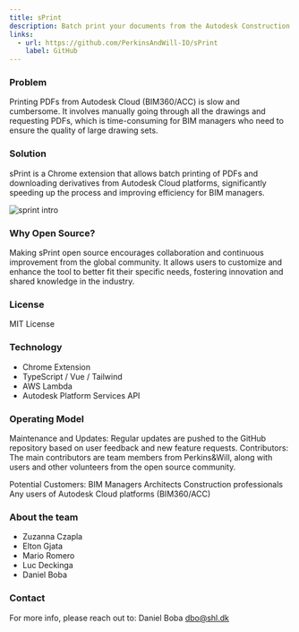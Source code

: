 ```yaml
---
title: sPrint
description: Batch print your documents from the Autodesk Construction Cloud in no time!
links:
  - url: https://github.com/PerkinsAndWill-IO/sPrint
    label: GitHub
---
```


### Problem
Printing PDFs from Autodesk Cloud (BIM360/ACC) is slow and cumbersome.
It involves manually going through all the drawings and requesting PDFs, which is time-consuming for BIM managers who need to ensure the quality of large drawing sets.

### Solution
sPrint is a Chrome extension that allows batch printing of PDFs and downloading derivatives from Autodesk Cloud platforms,
significantly speeding up the process and improving efficiency for BIM managers.

![sprint intro](/images/projects/sprint/sprint-intro.gif)

### Why Open Source?
Making sPrint open source encourages collaboration and continuous improvement from the global community.
It allows users to customize and enhance the tool to better fit their specific needs, fostering innovation and shared knowledge in the industry.

### License
MIT License

### Technology
- Chrome Extension
- TypeScript / Vue / Tailwind
- AWS Lambda
- Autodesk Platform Services API

### Operating Model
Maintenance and Updates: Regular updates are pushed to the GitHub repository based on user feedback and new feature requests.
Contributors: The main contributors are team members from Perkins&Will, along with users and other volunteers from the open source community.

Potential Customers:
BIM Managers
Architects
Construction professionals
Any users of Autodesk Cloud platforms (BIM360/ACC)

### About the team
- Zuzanna Czapla
- Elton Gjata
- Mario Romero
- Luc Deckinga
- Daniel Boba

### Contact
For more info, please reach out to: Daniel Boba dbo@shl.dk
